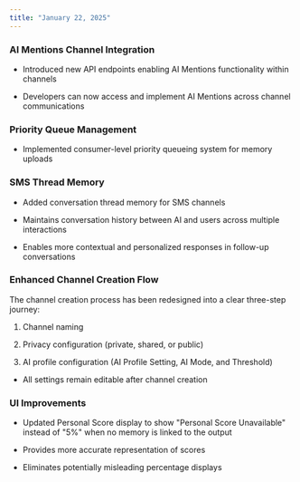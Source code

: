 ```yaml
---
title: "January 22, 2025"
---
```


### **AI Mentions Channel Integration**

* Introduced new API endpoints enabling AI Mentions functionality within channels

* Developers can now access and implement AI Mentions across channel communications

### **Priority Queue Management**

* Implemented consumer-level priority queueing system for memory uploads

### **SMS Thread Memory**

* Added conversation thread memory for SMS channels

* Maintains conversation history between AI and users across multiple interactions

* Enables more contextual and personalized responses in follow-up conversations

### **Enhanced Channel Creation Flow**

The channel creation process has been redesigned into a clear three-step journey:

1. Channel naming

2. Privacy configuration (private, shared, or public)

3. AI profile configuration (AI Profile Setting, AI Mode, and Threshold)

* All settings remain editable after channel creation

### **UI Improvements**

* Updated Personal Score display to show "Personal Score Unavailable" instead of "5%" when no memory is linked to the output

* Provides more accurate representation of scores

* Eliminates potentially misleading percentage displays
